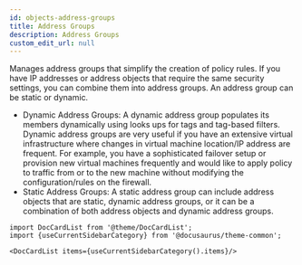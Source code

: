 ```yaml
---
id: objects-address-groups
title: Address Groups
description: Address Groups
custom_edit_url: null
---
```




Manages address groups that simplify the creation of policy rules. If you have IP addresses or address objects
that require the same security settings, you can combine them into address groups. An address group can be static or dynamic.
* Dynamic Address Groups: A dynamic address group populates its members dynamically using looks ups for tags and tag-based filters.
Dynamic address groups are very useful if you have an extensive virtual infrastructure where changes in virtual
machine location/IP address are frequent. For example, you have a sophisticated failover setup or provision new
virtual machines frequently and would like to apply policy to traffic from or to the new machine without modifying
the configuration/rules on the firewall.
* Static Address Groups: A static address group can include address objects that are static, dynamic address groups, or
it can be a combination of both address objects and dynamic address groups.




```mdx-code-block
import DocCardList from '@theme/DocCardList';
import {useCurrentSidebarCategory} from '@docusaurus/theme-common';

<DocCardList items={useCurrentSidebarCategory().items}/>
```
      